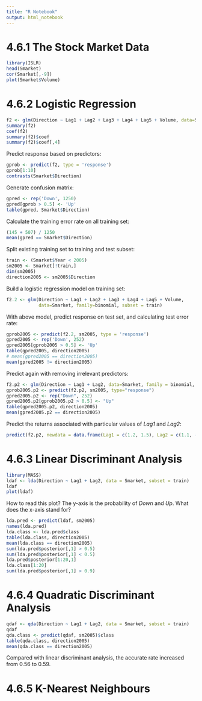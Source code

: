 ```yaml
---
title: "R Notebook"
output: html_notebook
---
```


# 4.6.1 The Stock Market Data
```r
library(ISLR)
head(Smarket)
cor(Smarket[,-9])
plot(Smarket$Volume)
```

# 4.6.2 Logistic Regression

```r
f2 <- glm(Direction ~ Lag1 + Lag2 + Lag3 + Lag4 + Lag5 + Volume, data=Smarket, family=binomial)
summary(f2)
coef(f2)
summary(f2)$coef
summary(f2)$coef[,4]
```

Predict response based on predictors:
```r
gprob <- predict(f2, type = 'response')
gprob[1:10]
contrasts(Smarket$Direction)
```

Generate confusion matrix:
```r
gpred <- rep('Down', 1250)
gpred[gprob > 0.5] <- 'Up'
table(gpred, Smarket$Direction)
```

Calculate the training error rate on all training set:
```r
(145 + 507) / 1250
mean(gpred == Smarket$Direction)
```

Split existing training set to training and test subset:
```r
train <- (Smarket$Year < 2005)
sm2005 <- Smarket[!train,]
dim(sm2005)
direction2005 <- sm2005$Direction
```

Build a logistic regression model on training set:
```r
f2.2 <- glm(Direction ~ Lag1 + Lag2 + Lag3 + Lag4 + Lag5 + Volume, 
            data=Smarket, family=binomial, subset = train)
```

With above model, predict response on test set, and calculating test error rate:
```r
gprob2005 <- predict(f2.2, sm2005, type = 'response')
gpred2005 <- rep('Down', 252)
gpred2005[gprob2005 > 0.5] <- 'Up'
table(gpred2005, direction2005)
# mean(gpred2005 == direction2005)
mean(gpred2005 != direction2005)
```

Predict again with removing irrelevant predictors:
```r
f2.p2 <- glm(Direction ~ Lag1 + Lag2, data=Smarket, family = binomial, subset=train)
gprob2005.p2 <- predict(f2.p2, sm2005, type="response")
gpred2005.p2 <- rep("Down", 252)
gpred2005.p2[gprob2005.p2 > 0.5] <- "Up"
table(gpred2005.p2, direction2005)
mean(gpred2005.p2 == direction2005)
```

Predict the returns associated with particular values of *Lag1* and *Lag2*:
```r
predict(f2.p2, newdata = data.frame(Lag1 = c(1.2, 1.5), Lag2 = c(1.1, -0.8)), type = 'response')
```

# 4.6.3 Linear Discriminant Analysis
```r
library(MASS)
ldaf <- lda(Direction ~ Lag1 + Lag2, data = Smarket, subset = train)
ldaf
plot(ldaf)
```

How to read this plot?
The y-axis is the probability of *Down* and *Up*.
What does the x-axis stand for?

```r
lda.pred <- predict(ldaf, sm2005)
names(lda.pred)
lda.class <- lda.pred$class
table(lda.class, direction2005)
mean(lda.class == direction2005)
sum(lda.pred$posterior[,1] > 0.5)
sum(lda.pred$posterior[,1] < 0.5)
lda.pred$posterior[1:20,1]
lda.class[1:20]
sum(lda.pred$posterior[,1] > 0.9)
```

# 4.6.4 Quadratic Discriminant Analysis

```r
qdaf <- qda(Direction ~ Lag1 + Lag2, data = Smarket, subset = train)
qdaf
qda.class <- predict(qdaf, sm2005)$class
table(qda.class, direction2005)
mean(qda.class == direction2005)
```

Compared with linear discriminant analysis, the accurate rate increased from 0.56 to 0.59.

# 4.6.5 K-Nearest Neighbours

